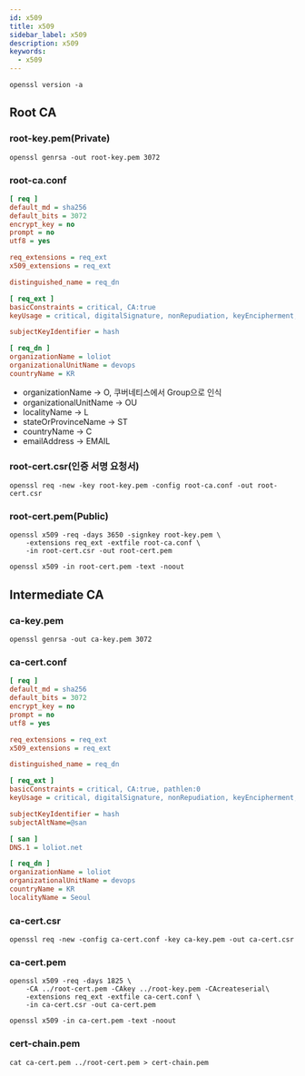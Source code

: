 ```yaml
---
id: x509
title: x509
sidebar_label: x509
description: x509
keywords:
  - x509
---
```


```shell
openssl version -a
```

## Root CA

### root-key.pem(Private)

```shell
openssl genrsa -out root-key.pem 3072
```

### root-ca.conf

```ini
[ req ]
default_md = sha256
default_bits = 3072
encrypt_key = no
prompt = no
utf8 = yes

req_extensions = req_ext
x509_extensions = req_ext

distinguished_name = req_dn

[ req_ext ]
basicConstraints = critical, CA:true
keyUsage = critical, digitalSignature, nonRepudiation, keyEncipherment, keyCertSign

subjectKeyIdentifier = hash

[ req_dn ]
organizationName = loliot
organizationalUnitName = devops
countryName = KR
```

- organizationName -\> O, 쿠버네티스에서 Group으로 인식
- organizationalUnitName -\> OU
- localityName -\> L
- stateOrProvinceName -\> ST
- countryName -\> C
- emailAddress -\> EMAIL

### root-cert.csr(인증 서명 요청서)

```shell
openssl req -new -key root-key.pem -config root-ca.conf -out root-cert.csr
```

### root-cert.pem(Public)

```shell
openssl x509 -req -days 3650 -signkey root-key.pem \
    -extensions req_ext -extfile root-ca.conf \
    -in root-cert.csr -out root-cert.pem
```

```shell
openssl x509 -in root-cert.pem -text -noout
```

## Intermediate CA

### ca-key.pem

```shell
openssl genrsa -out ca-key.pem 3072
```

### ca-cert.conf

```ini
[ req ]
default_md = sha256
default_bits = 3072
encrypt_key = no
prompt = no
utf8 = yes

req_extensions = req_ext
x509_extensions = req_ext

distinguished_name = req_dn

[ req_ext ]
basicConstraints = critical, CA:true, pathlen:0
keyUsage = critical, digitalSignature, nonRepudiation, keyEncipherment, keyCertSign

subjectKeyIdentifier = hash
subjectAltName=@san

[ san ]
DNS.1 = loliot.net

[ req_dn ]
organizationName = loliot
organizationalUnitName = devops
countryName = KR
localityName = Seoul
```

### ca-cert.csr

```shell
openssl req -new -config ca-cert.conf -key ca-key.pem -out ca-cert.csr
```

### ca-cert.pem

```shell
openssl x509 -req -days 1825 \
    -CA ../root-cert.pem -CAkey ../root-key.pem -CAcreateserial\
    -extensions req_ext -extfile ca-cert.conf \
    -in ca-cert.csr -out ca-cert.pem
```

```shell
openssl x509 -in ca-cert.pem -text -noout
```

### cert-chain.pem

```shell
cat ca-cert.pem ../root-cert.pem > cert-chain.pem
```
